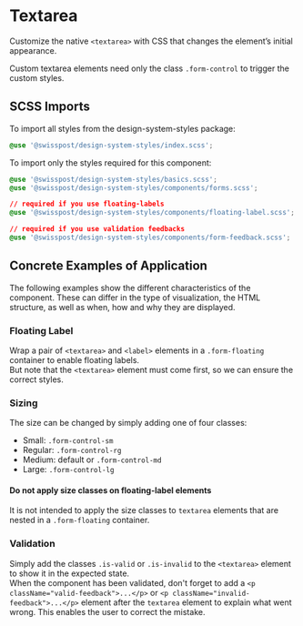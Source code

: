 
<Meta title="Components/Textarea" />

# Textarea

<p className="lead">
  Customize the native <code>&lt;textarea&gt;</code> with CSS that changes the element’s initial
  appearance.
</p>

Custom textarea elements need only the class `.form-control` to trigger the custom styles.

<Canvas>
  <Story id="components-textarea--default" />
</Canvas>
<div className="hide-col-default">
  <ArgsTable story="^" />
</div>

## SCSS Imports

To import all styles from the design-system-styles package:

```css dark
@use '@swisspost/design-system-styles/index.scss';
```

To import only the styles required for this component:

```css dark
@use '@swisspost/design-system-styles/basics.scss';
@use '@swisspost/design-system-styles/components/forms.scss';

// required if you use floating-labels
@use '@swisspost/design-system-styles/components/floating-label.scss';

// required if you use validation feedbacks
@use '@swisspost/design-system-styles/components/form-feedback.scss';
```

## Concrete Examples of Application

The following examples show the different characteristics of the component. These can differ in the type of visualization, the HTML structure, as well as when, how and why they are displayed.

### Floating Label

Wrap a pair of `<textarea>` and `<label>` elements in a `.form-floating` container to enable floating labels.<br/>
But note that the `<textarea>` element must come first, so we can ensure the correct styles.

<Canvas>
  <Story id="components-textarea--floating-label" />
</Canvas>

### Sizing

The size can be changed by simply adding one of four classes:

- Small: `.form-control-sm`
- Regular: `.form-control-rg`
- Medium: default or `.form-control-md`
- Large: `.form-control-lg`

<div className="alert alert-info">
  <h4 className="alert-heading">Do not apply size classes on floating-label elements</h4>
  <p className="mt-0">
    It is not intended to apply the size classes to <code>textarea</code> elements that are nested
    in a <code>.form-floating</code> container.
  </p>
</div>

<Canvas>
  <Story id="components-textarea--size" />
</Canvas>

### Validation

Simply add the classes `.is-valid` or `.is-invalid` to the `<textarea>` element to show it in the expected state.<br/>
When the component has been validated, don't forget to add a `<p className="valid-feedback">...</p>` or `<p className="invalid-feedback">...</p>` element after the `textarea` element to explain what went wrong. This enables the user to correct the mistake.

<Canvas>
  <Story id="components-textarea--validation" />
</Canvas>
